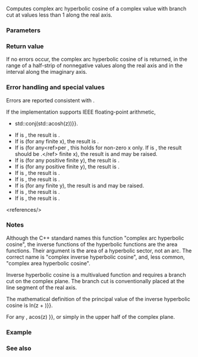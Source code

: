 {{cpp/title|acosh{{small|(std::complex)}}}}
{{cpp/numeric/complex/navbar}}
{{ddcl|header=complex|since=c++11|1=
template&lt; class T &gt; 
complex&lt;T&gt; acosh( const complex&lt;T&gt;&amp; z );
}}

Computes complex arc hyperbolic cosine of a complex value {{c|z}} with branch cut at values less than 1 along the real axis.

===Parameters===
{{par begin}}
{{par|z|complex value}}
{{par end}}

===Return value===
If no errors occur, the complex arc hyperbolic cosine of {{c|z}} is returned, in the range of a half-strip of nonnegative values along the real axis and in the interval {{math|[−iπ; +iπ]}} along the imaginary axis.

===Error handling and special values===
Errors are reported consistent with {{lc|math_errhandling}}.

If the implementation supports IEEE floating-point arithmetic,
* {{c|std::acosh(std::conj(z)) {{==}} std::conj(std::acosh(z))}}.
* If {{c|z}} is {{tt|(±0,+0)}}, the result is {{tt|(+0,π/2)}}.
* If {{c|z}} is {{tt|(x,+∞)}} (for any finite x), the result is {{tt|(+∞,π/2)}}.
* If {{c|z}} is {{tt|(x,NaN)}} (for any&lt;ref&gt;per {{stddoc|n1892.htm#dr_471|C11 DR471|lang=c}}, this holds for non-zero x only. If {{c|z}} is {{tt|(0,NaN)}}, the result should be {{tt|(NaN,π/2)}}.&lt;/ref&gt; finite x), the result is {{tt|(NaN,NaN)}} and {{lc|FE_INVALID}} may be raised.
* If {{c|z}} is {{tt|(-∞,y)}} (for any positive finite y), the result is {{tt|(+∞,π)}}.
* If {{c|z}} is {{tt|(+∞,y)}} (for any positive finite y), the result is {{tt|(+∞,+0)}}.
* If {{c|z}} is {{tt|(-∞,+∞)}}, the result is {{tt|(+∞,3π/4)}}.
* If {{c|z}} is {{tt|(±∞,NaN)}}, the result is {{tt|(+∞,NaN)}}.
* If {{c|z}} is {{tt|(NaN,y)}} (for any finite y), the result is {{tt|(NaN,NaN)}} and {{lc|FE_INVALID}} may be raised.
* If {{c|z}} is {{tt|(NaN,+∞)}}, the result is {{tt|(+∞,NaN)}}.
* If {{c|z}} is {{tt|(NaN,NaN)}}, the result is {{tt|(NaN,NaN)}}.
&lt;references/&gt;

===Notes===
Although the C++ standard names this function "complex arc hyperbolic cosine", the inverse functions of the hyperbolic functions are the area functions. Their argument is the area of a hyperbolic sector, not an arc. The correct name is "complex inverse hyperbolic cosine", and, less common, "complex area hyperbolic cosine".

Inverse hyperbolic cosine is a multivalued function and requires a branch cut on the complex plane. The branch cut is conventionally placed at the line segment {{math|(-∞,+1)}} of the real axis.

The mathematical definition of the principal value of the inverse hyperbolic cosine is {{math|acosh z {{=}} ln(z + {{mrad|z+1}} {{mrad|z-1}})}}.

For any {{c|z}}, {{math|acosh(z) {{=}} {{mfrac|{{mrad|z-1}}|{{mrad|1-z}}}} acos(z) }}, or simply {{math|i acos(z)}} in the upper half of the complex plane.

===Example===
{{example
|code=
#include &lt;complex&gt;
#include &lt;iostream&gt;

int main()
{
    std::cout &lt;&lt; std::fixed;
    std::complex&lt;double&gt; z1(0.5, 0);
    std::cout &lt;&lt; "acosh" &lt;&lt; z1 &lt;&lt; " = " &lt;&lt; std::acosh(z1) &lt;&lt; '\n';

    std::complex&lt;double&gt; z2(0.5, -0.0);
    std::cout &lt;&lt; "acosh" &lt;&lt; z2 &lt;&lt; " (the other side of the cut) = "
              &lt;&lt; std::acosh(z2) &lt;&lt; '\n';

    // in upper half-plane, acosh = i acos 
    std::complex&lt;double&gt; z3(1, 1), i(0, 1);
    std::cout &lt;&lt; "acosh" &lt;&lt; z3 &lt;&lt; " = " &lt;&lt; std::acosh(z3) &lt;&lt; '\n'
              &lt;&lt; "i*acos" &lt;&lt; z3 &lt;&lt; " = " &lt;&lt; i*std::acos(z3) &lt;&lt; '\n';
}
|output=
acosh(0.500000,0.000000) = (0.000000,-1.047198)
acosh(0.500000,-0.000000) (the other side of the cut) = (0.000000,1.047198)
acosh(1.000000,1.000000) = (1.061275,0.904557)
i*acos(1.000000,1.000000) = (1.061275,0.904557)
}}

===See also===
{{dsc begin}}
{{dsc inc|cpp/numeric/complex/dsc acos}}
{{dsc inc|cpp/numeric/complex/dsc asinh}}
{{dsc inc|cpp/numeric/complex/dsc atanh}}
{{dsc inc|cpp/numeric/complex/dsc cosh}}
{{dsc inc|cpp/numeric/math/dsc acosh}}
{{dsc see c|c/numeric/complex/cacosh}}
{{dsc end}}

{{langlinks|de|es|fr|it|ja|pt|ru|zh}}
